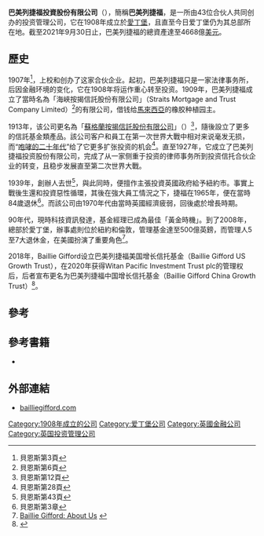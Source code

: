 '''巴美列捷福投資股份有限公司'''（'''{{lang-en|Baillie Gifford}}'''），簡稱'''巴美列捷福'''，是一所由43位合伙人共同创办的投资管理公司，它在1908年成立於[[愛丁堡|愛丁堡]]，且直至今日爱丁堡仍为其总部所在地。截至2021年9月30日止，巴美列捷福的總資產達至4668億[[美元|美元]]。

==歷史==
1907年<ref>貝恩斯第3頁</ref>，上校{{link-en|奧古斯都．巴美列|Augustus Baillie|}}和{{link-en|卡萊爾．捷福|Carlyle Gifford|}}创办了这家合伙企业。起初，巴美列捷福只是一家法律事务所，后因金融环境的变化，它在1908年将运作重心转至投资。1909年，巴美列捷福成立了當時名為「海峽按揭信託股份有限公司」（Straits Mortgage and Trust Company Limited）<ref>貝恩斯第6頁</ref>的有限公司，借钱给[[馬來西亞|馬來西亞]]的橡胶种植园主。

1913年，该公司更名為「[[蘇格蘭按揭投資信託|蘇格蘭按揭信託股份有限公司]]」（{{link-en|The Scottish Mortgage and Trust Limited|Scottish Mortgage Investment Trust}}）<ref>貝恩斯第12頁</ref>，隨後設立了更多的信託基金類產品。該公司客户和員工在第一次世界大戰中相对来说毫发无损，而“[[咆哮的二十年代|咆哮的二十年代]]”给了它更多扩张投资的机会<ref>貝恩斯第28頁</ref>。直至1927年，它成立了巴美列捷福投资股份有限公司，完成了从一家侧重于投资的律师事务所到投资信托合伙企业的转变，且稳步发展直至第二次世界大戰。

1939年，創辦人{{link-en|奧古斯都．巴美列|Augustus Baillie|}}去世<ref>貝恩斯第43頁</ref>，與此同時，{{link-en|卡萊爾．捷福|Carlyle Gifford|}}便擅作主張投資英國政府給予紐約市。事實上戰後生還和投資惡性循環，其後在強大員工情況之下，捷福在1965年，便在當時84歲退休<ref>貝恩斯第3章</ref>。而該公司由1970年代由當時英國經濟疲弱，回後處於增長時期。

90年代，現時科技資訊發達，基金經理已成為最佳「黃金時機」。到了2008年，總部於愛丁堡，辦事處則位於紐約和倫敦，管理基金達至500億英鎊，而管理人5至7大退休金，在美國扮演了重要角色<ref>[http://www.bailliegifford.com/about-us/who-we-are.aspx Baillie Gifford: About Us] {{webarchive|url=https://web.archive.org/web/20120919211800/http://bailliegifford.com/about-us/who-we-are.aspx |date=2012-09-19 }}</ref>。

2018年，Baillie Gifford设立巴美列捷福美国增长信托基金（Baillie Gifford US Growth Trust），在2020年获得Witan Pacific Investment Trust plc的管理权后，后者宣布更名为巴美列捷福中国增长信托基金（Baillie Gifford China Growth Trust）<ref>{{cite web |url=https://www.mg21.com/bailliegifford.html |title=投资管理公司：巴美列捷福投资Baillie Gifford |publisher=美股之家 |date=2021-04-21 |access-date=2021-04-22 |archive-date=2021-06-29 |archive-url=https://web.archive.org/web/20210629065717/https://www.mg21.com/bailliegifford.html |dead-url=no }}</ref>。

==參考==
{{reflist}}

==參考書籍==
*{{cite book | author=理察．貝恩斯  | title=百年投資 巴美列捷福一百年事紀（英文版）| publisher=Birlinn Limited | location=愛丁堡| year=2008年 | isbn= 978-1-84158-781-3}}

==外部連結==
*[http://www.bailliegifford.com bailliegifford.com] {{Wayback|url=http://www.bailliegifford.com/ |date=20210306215152 }}


[[Category:1908年成立的公司|Category:1908年成立的公司]]
[[Category:爱丁堡公司|Category:爱丁堡公司]]
[[Category:英國金融公司|Category:英國金融公司]]
[[Category:英国投资管理公司|Category:英国投资管理公司]]